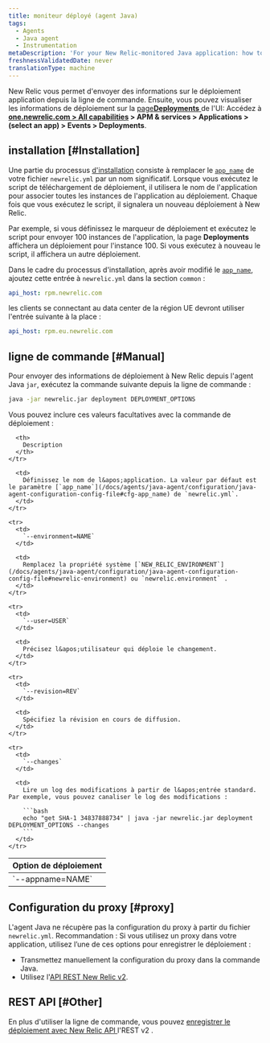 ```yaml
---
title: moniteur déployé (agent Java)
tags:
  - Agents
  - Java agent
  - Instrumentation
metaDescription: 'For your New Relic-monitored Java application: how to track and monitor deployment data.'
freshnessValidatedDate: never
translationType: machine
---
```


New Relic vous permet d&apos;envoyer des informations sur le déploiement application depuis la ligne de commande. Ensuite, vous pouvez visualiser les informations de déploiement sur la [page<DNT>**Deployments**</DNT> ](/docs/apm/applications-menu/events/deployments-page)de l&apos;UI: Accédez à <DNT>**[one.newrelic.com &gt; All capabilities](https://one.newrelic.com/all-capabilities) &gt; APM &amp; services &gt; Applications &gt; (select an app) &gt; Events &gt; Deployments**</DNT>.

## installation [#Installation]

Une partie du processus [d&apos;installation](/docs/agents/java-agent/installation/java-agent-manual-installation) consiste à remplacer le [`app_name`](/docs/agents/java-agent/configuration/java-agent-configuration-config-file#cfg-app_name) de votre fichier `newrelic.yml` par un nom significatif. Lorsque vous exécutez le script de téléchargement de déploiement, il utilisera le nom de l&apos;application pour associer toutes les instances de l&apos;application au déploiement. Chaque fois que vous exécutez le script, il signalera un nouveau déploiement à New Relic.

Par exemple, si vous définissez le marqueur de déploiement et exécutez le script pour envoyer 100 instances de l&apos;application, la page <DNT>**Deployments**</DNT> affichera un déploiement pour l&apos;instance 100. Si vous exécutez à nouveau le script, il affichera un autre déploiement.

Dans le cadre du processus d&apos;installation, après avoir modifié le [`app_name`](/docs/agents/java-agent/configuration/java-agent-configuration-config-file#cfg-app_name), ajoutez cette entrée à `newrelic.yml` dans la section `common` :

```yml
api_host: rpm.newrelic.com
```

les clients se connectant au data center de la région UE devront utiliser l&apos;entrée suivante à la place :

```yml
api_host: rpm.eu.newrelic.com
```

## ligne de commande [#Manual]

Pour envoyer des informations de déploiement à New Relic depuis l&apos;agent Java `jar`, exécutez la commande suivante depuis la ligne de commande :

```bash
java -jar newrelic.jar deployment DEPLOYMENT_OPTIONS
```

Vous pouvez inclure ces valeurs facultatives avec la commande de déploiement :

<table>
  <thead>
    <tr>
      <th style={{ width: "225px" }}>
        Option de déploiement
      </th>

      <th>
        Description
      </th>
    </tr>
  </thead>

  <tbody>
    <tr>
      <td>
        `--appname=NAME`
      </td>

      <td>
        Définissez le nom de l&apos;application. La valeur par défaut est le paramètre [`app_name`](/docs/agents/java-agent/configuration/java-agent-configuration-config-file#cfg-app_name) de `newrelic.yml`.
      </td>
    </tr>

    <tr>
      <td>
        `--environment=NAME`
      </td>

      <td>
        Remplacez la propriété système [`NEW_RELIC_ENVIRONMENT`](/docs/agents/java-agent/configuration/java-agent-configuration-config-file#newrelic-environment) ou `newrelic.environment` .
      </td>
    </tr>

    <tr>
      <td>
        `--user=USER`
      </td>

      <td>
        Précisez l&apos;utilisateur qui déploie le changement.
      </td>
    </tr>

    <tr>
      <td>
        `--revision=REV`
      </td>

      <td>
        Spécifiez la révision en cours de diffusion.
      </td>
    </tr>

    <tr>
      <td>
        `--changes`
      </td>

      <td>
        Lire un log des modifications à partir de l&apos;entrée standard. Par exemple, vous pouvez canaliser le log des modifications :

        ```bash
        echo "get SHA-1 34837888734" | java -jar newrelic.jar deployment DEPLOYMENT_OPTIONS --changes
        ```
      </td>
    </tr>
  </tbody>
</table>

## Configuration du proxy [#proxy]

L&apos;agent Java ne récupère pas la configuration du proxy à partir du fichier `newrelic.yml`. Recommandation : Si vous utilisez un proxy dans votre application, utilisez l’une de ces options pour enregistrer le déploiement :

* Transmettez manuellement la configuration du proxy dans la commande Java.
* Utilisez l&apos;[API REST New Relic v2](/docs/apm/new-relic-apm/maintenance/recording-deployments).

## REST API [#Other]

En plus d&apos;utiliser la ligne de commande, vous pouvez [enregistrer le déploiement avec New Relic API ](/docs/apm/new-relic-apm/maintenance/recording-deployments)l&apos;REST v2 .